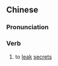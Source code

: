 ==Chinese==
{{zh-forms|s=泄密}}

===Pronunciation===
{{zh-pron
|m=xièmì
|c=sit3 mat6
|mn=qz:sia̍p-bi̍t/xm:siap-bi̍t/xm,zz:siat-bi̍t
|cat=v
}}

===Verb===
{{zh-verb}}

# to [[leak]] [[secret]]s